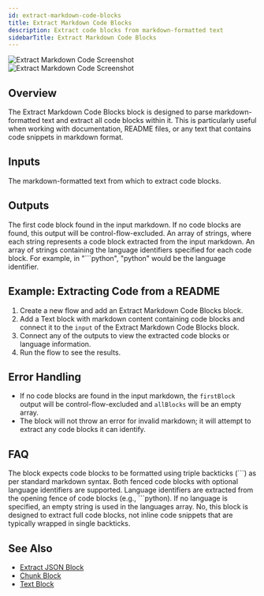 ```yaml
---
id: extract-markdown-code-blocks
title: Extract Markdown Code Blocks
description: Extract code blocks from markdown-formatted text
sidebarTitle: Extract Markdown Code Blocks
---
```


<Frame className="block dark:hidden">
  <img src="/block-reference/assets/extract_markdown_code_blocks_dark.png" alt="Extract Markdown Code Screenshot" />
</Frame>
<Frame className="hidden dark:block">
  <img src="/block-reference/assets/extract_markdown_code_blocks_light.png" alt="Extract Markdown Code Screenshot" />
</Frame>

## Overview
The Extract Markdown Code Blocks block is designed to parse markdown-formatted text and extract all code blocks within it. This is particularly useful when working with documentation, README files, or any text that contains code snippets in markdown format.

## Inputs

<ParamField path="input" type="string" required>
  The markdown-formatted text from which to extract code blocks.
</ParamField>

## Outputs

<ResponseField name="firstBlock" type="string">
  The first code block found in the input markdown. If no code blocks are found, this output will be control-flow-excluded.
</ResponseField>

<ResponseField name="allBlocks" type="string[]">
  An array of strings, where each string represents a code block extracted from the input markdown.
</ResponseField>

<ResponseField name="languages" type="string[]">
  An array of strings containing the language identifiers specified for each code block. For example, in "```python", "python" would be the language identifier.
</ResponseField>

## Example: Extracting Code from a README

1. Create a new flow and add an Extract Markdown Code Blocks block.
2. Add a Text block with markdown content containing code blocks and connect it to the `input` of the Extract Markdown Code Blocks block.
3. Connect any of the outputs to view the extracted code blocks or language information.
4. Run the flow to see the results.

## Error Handling

- If no code blocks are found in the input markdown, the `firstBlock` output will be control-flow-excluded and `allBlocks` will be an empty array.
- The block will not throw an error for invalid markdown; it will attempt to extract any code blocks it can identify.

## FAQ

<AccordionGroup>
  <Accordion title="What format are the code blocks expected to be in?">
    The block expects code blocks to be formatted using triple backticks (```) as per standard markdown syntax. Both fenced code blocks with optional language identifiers are supported.
  </Accordion>

  <Accordion title="How are language identifiers handled?">
    Language identifiers are extracted from the opening fence of code blocks (e.g., ```python). If no language is specified, an empty string is used in the languages array.
  </Accordion>

  <Accordion title="Does this block handle inline code?">
    No, this block is designed to extract full code blocks, not inline code snippets that are typically wrapped in single backticks.
  </Accordion>
</AccordionGroup>

## See Also

- [Extract JSON Block](/block-reference/modifiers/extract-json)
- [Chunk Block](/block-reference/modifiers/chunk)
- [Text Block](/block-reference/data/text)
